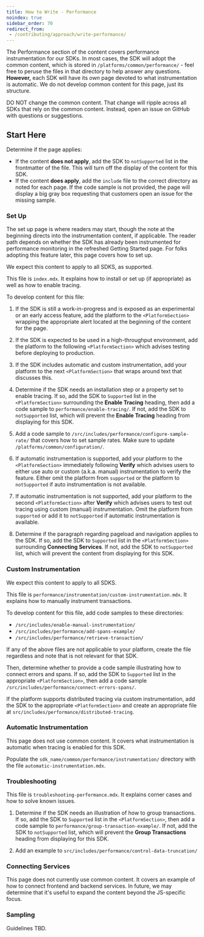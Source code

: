 ```yaml
---
title: How to Write - Performance
noindex: true
sidebar_order: 70
redirect_from:
 - /contributing/approach/write-performance/
---
```


The Performance section of the content covers performance instrumentation for our SDKs. In most cases, the SDK will adopt the common content, which is stored in `/platforms/common/performance/` - feel free to peruse the files in that directory to help answer any questions. **However,** each SDK will have its _own_ page devoted to what instrumentation is automatic. We do not develop common content for this page, just its structure.

<Alert >

DO NOT change the common content. That change will ripple across all SDKs that rely on the common content. Instead, open an issue on GitHub with questions or suggestions.

</Alert >

## Start Here

Determine if the page applies:

- If the content **does not apply**, add the SDK to `notSupported` list in the frontmatter of the file. This will turn off the display of the content for this SDK.
- If the content **does apply**, add the `include` file to the correct directory as noted for each page. If the code sample is not provided, the page will display a big gray box requesting that customers open an issue for the missing sample.

### Set Up

The set up page is where readers may start, though the note at the beginning directs into the instrumentation content, if applicable. The reader path depends on whether the SDK has already been instrumented for performance monitoring in the refreshed Getting Started page. For folks adopting this feature later, this page covers how to set up.

We expect this content to apply to all SDKS, as supported.

This file is `index.mdx`. It explains how to install or set up (if appropriate) as well as how to enable tracing.

To develop content for this file:

1. If the SDK is still a work-in-progress and is exposed as an experimental or an early access feature, add the platform to the `<PlatformSection>` wrapping the appropriate alert located at the beginning of the content for the page.

1. If the SDK is expected to be used in a high-throughput environment, add the platform to the following `<PlatformSection>` which advises testing before deploying to production.

1. If the SDK includes automatic and custom instrumentation, add your platform to the next `<PlatformSection>` that wraps around text that discusses this.

1. Determine if the SDK needs an installation step or a property set to enable tracing. If so, add the SDK to `Supported` list in the `<PlatformSection>` surrounding the **Enable Tracing** heading, then add a code sample to `performance/enable-tracing/`. If not, add the SDK to `notSupported` list, which will prevent the **Enable Tracing** heading from displaying for this SDK.

1. Add a code sample to `/src/includes/performance/configure-sample-rate/` that covers how to set sample rates. Make sure to update `/platforms/common/configuration/`.

1. If automatic instrumentation is supported, add your platform to the `<PlatformSection>` immediately following **Verify** which advises users to either use auto or custom (a.k.a. manual) instrumentation to verify the feature. Either omit the platform from `supported` or  the platform to `notSupported` if auto instrumentation is not available.

1. If automatic instrumentation is not supported, add your platform to the second `<PlatformSection>` after **Verify** which advises users to test out tracing using custom (manual) instrumentation. Omit the platform from `supported` or add it to `notSupported` if automatic instrumentation is available.

1. Determine if the paragraph regarding pageload and navigation applies to the SDK. If so, add the SDK to `Supported` list in the `<PlatformSection>` surrounding **Connecting Services**. If not, add the SDK to `notSupported` list, which will prevent the content from displaying for this SDK.

### Custom Instrumentation

We expect this content to apply to all SDKS.

This file is `performance/instrumentation/custom-instrumentation.mdx`. It explains how to manually instrument transactions.

To develop content for this file, add code samples to these directories:

- `/src/includes/enable-manual-instrumentation/`
- `/src/includes/performance/add-spans-example/`
- `/src/includes/performance/retrieve-transaction/`

If any of the above files are not applicable to your platform, create the file regardless and note that is not relevant for that SDK.

Then, determine whether to provide a code sample illustrating how to connect errors and spans. If so, add the SDK to `Supported` list in the appropriate `<PlatformSection>`, then add a code sample `/src/includes/performance/connect-errors-spans/`.

If the platform supports distributed tracing via custom instrumentation, add the SDK to the appropriate `<PlatformSection>` and create an appropriate file at `src/includes/performance/distributed-tracing`.

### Automatic Instrumentation

This page does not use common content. It covers what instrumentation is automatic when tracing is enabled for this SDK.

Populate the `sdk_name/common/performance/instrumentation/` directory with the file `automatic-instrumentation.mdx`.

### Troubleshooting

This file is `troubleshooting-performance.mdx`. It explains corner cases and how to solve known issues.

1. Determine if the SDK needs an illustration of how to group transactions. If so, add the SDK to `Supported` list in the `<PlatformSection>`, then add a code sample to `performance/group-transaction-example/`. If not, add the SDK to `notSupported` list, which will prevent the **Group Transactions** heading from displaying for this SDK.

2. Add an example to `src/includes/performance/control-data-truncation/`

### Connecting Services

This page does not currently use common content. It covers an example of how to connect frontend and backend services. In future, we may determine that it's useful to expand the content beyond the JS-specific focus.

### Sampling

Guidelines TBD.
